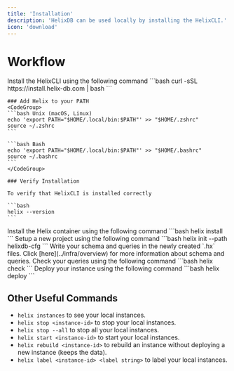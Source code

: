 ```yaml
---
title: 'Installation'
description: 'HelixDB can be used locally by installing the HelixCLI.'
icon: 'download'
---
```


# Workflow
<Steps titleSize="h2">
  <Step title="Install HelixCLI">
    Install the HelixCLI using the following command
    ```bash
    curl -sSL https://install.helix-db.com | bash
    ```

    ### Add Helix to your PATH
    <CodeGroup>
    ```bash Unix (macOS, Linux)
    echo 'export PATH="$HOME/.local/bin:$PATH"' >> "$HOME/.zshrc"
    source ~/.zshrc
    ```
    
    ```bash Bash
    echo 'export PATH="$HOME/.local/bin:$PATH"' >> "$HOME/.bashrc"
    source ~/.bashrc
    ```
    </CodeGroup>

    ### Verify Installation

    To verify that HelixCLI is installed correctly

    ```bash
    helix --version
    ```
  </Step>
  <Step title="Install Helix">
    Install the Helix container using the following command
    ```bash
    helix install
    ```
  </Step>
  <Step title="Setup">
    Setup a new project using the following command
    ```bash
    helix init --path helixdb-cfg
    ```
  </Step>
  <Step title="Write Schema and Queries">
    Write your schema and queries in the newly created `.hx` files.   
    <Tip>
    Click [here](../infra/overview) for more information about schema and queries.
    </Tip>
  </Step>
  <Step title="Check Queries (optional)">
    Check your queries using the following command
    ```bash
    helix check
    ```
  </Step>
  <Step title="Deploy Instance">
    Deploy your instance using the following command
    ```bash
    helix deploy
    ```
  </Step>
</Steps>

## Other Useful Commands

- `helix instances` to see your local instances.
- `helix stop <instance-id>` to stop your local instances.
- `helix stop --all` to stop all your local instances.
- `helix start <instance-id>` to start your local instances.
- `helix rebuild <instance-id>` to rebuild an instance without deploying a new instance (keeps the data).
- `helix label <instance-id> <label string>` to label your local instances.



